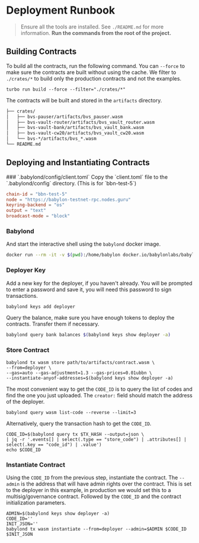 
# Deployment Runbook

> Ensure all the tools are installed. See `./README.md` for more information.
> **Run the commands from the root of the project.**

## Building Contracts

To build all the contracts, run the following command.
You can `--force` to make sure the contracts are built without using the cache.
We filter to `./crates/*` to build only the production contracts and not the examples.

```shell
turbo run build --force --filter="./crates/*"
```

The contracts will be built and stored in the `artifacts` directory.

```txt
├── crates/
│   ├── bvs-pauser/artifacts/bvs_pauser.wasm
│   ├── bvs-vault-router/artifacts/bvs_vault_router.wasm
│   ├── bvs-vault-bank/artifacts/bvs_vault_bank.wasm
│   ├── bvs-vault-cw20/artifacts/bvs_vault_cw20.wasm
│   └── bvs-*/artifacts/bvs_*.wasm
└── README.md
```

## Deploying and Instantiating Contracts

<Steps>
  ### `.babylond/config/client.toml`
  Copy the `client.toml` file to the `.babylond/config` directory. (This is for `bbn-test-5`)

```toml filename=".babylond/config/client.toml" copy
chain-id = "bbn-test-5"
node = "https://babylon-testnet-rpc.nodes.guru"
keyring-backend = "os"
output = "text"
broadcast-mode = "block"
```

### Babylond

And start the interactive shell using the `babylond` docker image.

```sh
docker run --rm -it -v $(pwd):/home/babylon docker.io/babylonlabs/babylond:v1.0.0-rc.6 sh
```

### Deployer Key

Add a new key for the deployer, if you haven't already.
You will be prompted to enter a password and save it, you will need this password to sign transactions.

```sh
babylond keys add deployer
```

Query the balance, make sure you have enough tokens to deploy the contracts.
Transfer them if necessary.

```sh
babylond query bank balances $(babylond keys show deployer -a)
```

### Store Contract

```shell
babylond tx wasm store path/to/artifacts/contract.wasm \
--from=deployer \
--gas=auto --gas-adjustment=1.3 --gas-prices=0.01ubbn \
--instantiate-anyof-addresses=$(babylond keys show deployer -a)
```

The most convenient way to get the `CODE_ID` is to query the list of codes and find the one you just uploaded.
The `creator:` field should match the address of the deployer.

```shell
babylond query wasm list-code --reverse --limit=3
```

Alternatively, query the transaction hash to get the `CODE_ID`.

```shell
CODE_ID=$(babylond query tx $TX_HASH --output=json \
| jq -r '.events[] | select(.type == "store_code") | .attributes[] | select(.key == "code_id") | .value')
echo $CODE_ID
```

### Instantiate Contract

Using the `CODE_ID` from the previous step, instantiate the contract.
The `--admin` is the address that will have admin rights over the contract.
This is set to the deployer in this example, in production we would set this to a multisig/governance contract.
Followed by the `CODE_ID` and the contract initialization parameters.

```shell
ADMIN=$(babylond keys show deployer -a)
CODE_ID=''
INIT_JSON=''
babylond tx wasm instantiate --from=deployer --admin=$ADMIN $CODE_ID $INIT_JSON
```

</Steps>
